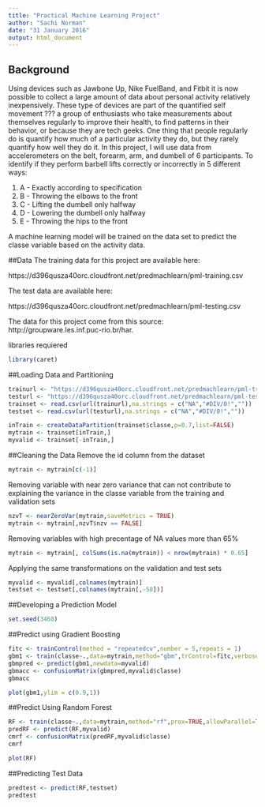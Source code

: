 ```yaml
---
title: "Practical Machine Learning Project"
author: "Sachi Norman"
date: "31 January 2016"
output: html_document
---
```

## Background
Using devices such as Jawbone Up, Nike FuelBand, and Fitbit it is now possible to collect a large amount of data about personal activity relatively inexpensively. These type of devices are part of the quantified self movement ??? a group of enthusiasts who take measurements about themselves regularly to improve their health, to find patterns in their behavior, or because they are tech geeks. One thing that people regularly do is quantify how much of a particular activity they do, but they rarely quantify how well they do it. In this project, I will use data from accelerometers on the belt, forearm, arm, and dumbell of 6 participants. To identify if they perform barbell lifts correctly or incorrectly in 5 different ways:

1. A - Exactly according to specification
2. B - Throwing the elbows to the front
3. C - Lifting the dumbell only halfway
4. D - Lowering the dumbell only halfway
5. E - Throwing the hips to the front

A machine learning model will be trained on the data set to predict the classe variable based on the activity data.

##Data
The training data for this project are available here:

https://d396qusza40orc.cloudfront.net/predmachlearn/pml-training.csv

The test data are available here:

https://d396qusza40orc.cloudfront.net/predmachlearn/pml-testing.csv

The data for this project come from this source: http://groupware.les.inf.puc-rio.br/har.

libraries requiered
```r
library(caret)
```

##Loading Data and Partitioning
```r
trainurl <- "https://d396qusza40orc.cloudfront.net/predmachlearn/pml-training.csv"
testurl <- "https://d396qusza40orc.cloudfront.net/predmachlearn/pml-testing.csv"
trainset <- read.csv(url(trainurl),na.strings = c("NA","#DIV/0!",""))
testset <- read.csv(url(testurl),na.strings = c("NA","#DIV/0!",""))

inTrain <- createDataPartition(trainset$classe,p=0.7,list=FALSE)
mytrain <- trainset[inTrain,]
myvalid <- trainset[-inTrain,]
```
##Cleaning the Data
Remove the id column from the dataset
```r
mytrain <- mytrain[c(-1)]
```
Removing variable with near zero variance that can not contribute to explaining the variance in the classe variable from the training and validation sets
```r
nzvT <- nearZeroVar(mytrain,saveMetrics = TRUE)
mytrain <- mytrain[,nzvT$nzv == FALSE]
```
Removing variables with high precentage of NA values more than 65%
```r
mytrain <- mytrain[, colSums(is.na(mytrain)) < nrow(mytrain) * 0.65]
```
Applying the same transformations on the validation and test sets
```r
myvalid <- myvalid[,colnames(mytrain)]
testset <- testset[,colnames(mytrain[,-58])]
```
##Developing a Prediction Model
```r
set.seed(3468)
```
##Predict using Gradient Boosting
```r
fitc <- trainControl(method = "repeatedcv",number = 5,repeats = 1)
gbm1 <- train(classe~.,data=mytrain,method="gbm",trControl=fitc,verbose = FALSE)
gbmpred <- predict(gbm1,newdata=myvalid)
gbmacc <- confusionMatrix(gbmpred,myvalid$classe)
gbmacc
```

```r
plot(gbm1,ylim = c(0.9,1))
```

##Predict Using Random Forest
```r
RF <- train(classe~.,data=mytrain,method="rf",prox=TRUE,allowParallel=TRUE)
predRF <- predict(RF,myvalid)
cmrf <- confusionMatrix(predRF,myvalid$classe)
cmrf
```

```r
plot(RF)
```

##Predicting Test Data
```r
predtest <- predict(RF,testset)
predtest
```
